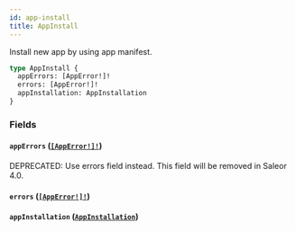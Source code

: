 ```yaml
---
id: app-install
title: AppInstall
---
```


Install new app by using app manifest.

```graphql
type AppInstall {
  appErrors: [AppError!]!
  errors: [AppError!]!
  appInstallation: AppInstallation
}
```

### Fields

#### `appErrors` ([`[AppError!]!`](../../../developer/api-reference/objects/app-error))

<span class="badge badge--warning">DEPRECATED: Use errors field instead. This field will be removed in Saleor 4.0.</span>

#### `errors` ([`[AppError!]!`](../../../developer/api-reference/objects/app-error))

#### `appInstallation` ([`AppInstallation`](../../../developer/api-reference/objects/app-installation))
